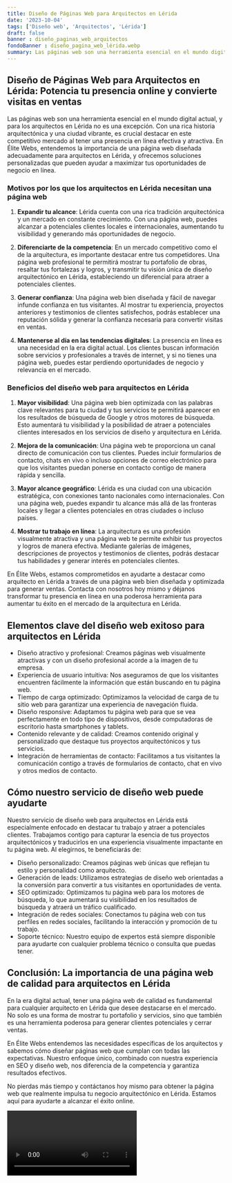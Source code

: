 ```yaml
---
title: Diseño de Páginas Web para Arquitectos en Lérida
date: '2023-10-04'
tags: ['Diseño web', 'Arquitectos', 'Lérida']
draft: false
banner : diseño_paginas_web_arquitectos
fondoBanner : diseño_pagina_web_lérida.webp
summary: Las páginas web son una herramienta esencial en el mundo digital actual, y para los arquitectos en Lérida no es una excepción. Con una rica historia arquitectónica y una ciudad vibrante, es crucial destacar en este competitivo mercado al tener una presencia en línea efectiva y atractiva. En Élite Webs, entendemos la importancia de una página web diseñada adecuadamente para arquitectos en Lérida, y ofrecemos soluciones personalizadas que pueden ayudar a maximizar tus oportunidades de negocio en línea.
---
```


## Diseño de Páginas Web para Arquitectos en Lérida: Potencia tu presencia online y convierte visitas en ventas

Las páginas web son una herramienta esencial en el mundo digital actual, y para los arquitectos en Lérida no es una excepción. Con una rica historia arquitectónica y una ciudad vibrante, es crucial destacar en este competitivo mercado al tener una presencia en línea efectiva y atractiva. En Élite Webs, entendemos la importancia de una página web diseñada adecuadamente para arquitectos en Lérida, y ofrecemos soluciones personalizadas que pueden ayudar a maximizar tus oportunidades de negocio en línea.

### Motivos por los que los arquitectos en Lérida necesitan una página web

1. **Expandir tu alcance**: Lérida cuenta con una rica tradición arquitectónica y un mercado en constante crecimiento. Con una página web, puedes alcanzar a potenciales clientes locales e internacionales, aumentando tu visibilidad y generando más oportunidades de negocio.

2. **Diferenciarte de la competencia**: En un mercado competitivo como el de la arquitectura, es importante destacar entre tus competidores. Una página web profesional te permitirá mostrar tu portafolio de obras, resaltar tus fortalezas y logros, y transmitir tu visión única de diseño arquitectónico en Lérida, estableciendo un diferencial para atraer a potenciales clientes.

3. **Generar confianza**: Una página web bien diseñada y fácil de navegar infunde confianza en tus visitantes. Al mostrar tu experiencia, proyectos anteriores y testimonios de clientes satisfechos, podrás establecer una reputación sólida y generar la confianza necesaria para convertir visitas en ventas.

4. **Mantenerse al día en las tendencias digitales**: La presencia en línea es una necesidad en la era digital actual. Los clientes buscan información sobre servicios y profesionales a través de internet, y si no tienes una página web, puedes estar perdiendo oportunidades de negocio y relevancia en el mercado.

### Beneficios del diseño web para arquitectos en Lérida

1. **Mayor visibilidad**: Una página web bien optimizada con las palabras clave relevantes para tu ciudad y tus servicios te permitirá aparecer en los resultados de búsqueda de Google y otros motores de búsqueda. Esto aumentará tu visibilidad y la posibilidad de atraer a potenciales clientes interesados en los servicios de diseño y arquitectura en Lérida.

2. **Mejora de la comunicación**: Una página web te proporciona un canal directo de comunicación con tus clientes. Puedes incluir formularios de contacto, chats en vivo o incluso opciones de correo electrónico para que los visitantes puedan ponerse en contacto contigo de manera rápida y sencilla.

3. **Mayor alcance geográfico**: Lérida es una ciudad con una ubicación estratégica, con conexiones tanto nacionales como internacionales. Con una página web, puedes expandir tu alcance más allá de las fronteras locales y llegar a clientes potenciales en otras ciudades o incluso países.

4. **Mostrar tu trabajo en línea**: La arquitectura es una profesión visualmente atractiva y una página web te permite exhibir tus proyectos y logros de manera efectiva. Mediante galerías de imágenes, descripciones de proyectos y testimonios de clientes, podrás destacar tus habilidades y generar interés en potenciales clientes.

En Élite Webs, estamos comprometidos en ayudarte a destacar como arquitecto en Lérida a través de una página web bien diseñada y optimizada para generar ventas. Contacta con nosotros hoy mismo y déjanos transformar tu presencia en línea en una poderosa herramienta para aumentar tu éxito en el mercado de la arquitectura en Lérida.

<GifSeo />

<Cta />

## Elementos clave del diseño web exitoso para arquitectos en Lérida

- Diseño atractivo y profesional: Creamos páginas web visualmente atractivas y con un diseño profesional acorde a la imagen de tu empresa.
- Experiencia de usuario intuitiva: Nos aseguramos de que los visitantes encuentren fácilmente la información que están buscando en tu página web.
- Tiempo de carga optimizado: Optimizamos la velocidad de carga de tu sitio web para garantizar una experiencia de navegación fluida.
- Diseño responsive: Adaptamos tu página web para que se vea perfectamente en todo tipo de dispositivos, desde computadoras de escritorio hasta smartphones y tablets.
- Contenido relevante y de calidad: Creamos contenido original y personalizado que destaque tus proyectos arquitectónicos y tus servicios.
- Integración de herramientas de contacto: Facilitamos a tus visitantes la comunicación contigo a través de formularios de contacto, chat en vivo y otros medios de contacto.

## Cómo nuestro servicio de diseño web puede ayudarte

Nuestro servicio de diseño web para arquitectos en Lérida está especialmente enfocado en destacar tu trabajo y atraer a potenciales clientes. Trabajamos contigo para capturar la esencia de tus proyectos arquitectónicos y traducirlos en una experiencia visualmente impactante en tu página web. Al elegirnos, te beneficiarás de:

- Diseño personalizado: Creamos páginas web únicas que reflejan tu estilo y personalidad como arquitecto.
- Generación de leads: Utilizamos estrategias de diseño web orientadas a la conversión para convertir a tus visitantes en oportunidades de venta.
- SEO optimizado: Optimizamos tu página web para los motores de búsqueda, lo que aumentará su visibilidad en los resultados de búsqueda y atraerá un tráfico cualificado.
- Integración de redes sociales: Conectamos tu página web con tus perfiles en redes sociales, facilitando la interacción y promoción de tu trabajo.
- Soporte técnico: Nuestro equipo de expertos está siempre disponible para ayudarte con cualquier problema técnico o consulta que puedas tener.

## Conclusión: La importancia de una página web de calidad para arquitectos en Lérida

En la era digital actual, tener una página web de calidad es fundamental para cualquier arquitecto en Lérida que desee destacarse en el mercado. No solo es una forma de mostrar tu portafolio y servicios, sino que también es una herramienta poderosa para generar clientes potenciales y cerrar ventas.

En Élite Webs entendemos las necesidades específicas de los arquitectos y sabemos cómo diseñar páginas web que cumplan con todas las expectativas. Nuestro enfoque único, combinado con nuestra experiencia en SEO y diseño web, nos diferencia de la competencia y garantiza resultados efectivos.

No pierdas más tiempo y contáctanos hoy mismo para obtener la página web que realmente impulsa tu negocio arquitectónico en Lérida. Estamos aquí para ayudarte a alcanzar el éxito online.

<Video />

<CtaBot job='Arquitectos' city='Lérida'/>

<Gmaps query='Lérida+españa+maps' />